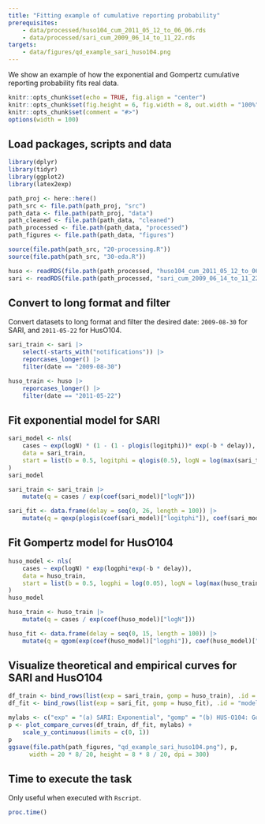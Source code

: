 ```yaml
---
title: "Fitting example of cumulative reporting probability"
prerequisites:
    - data/processed/huso104_cum_2011_05_12_to_06_06.rds
    - data/processed/sari_cum_2009_06_14_to_11_22.rds
targets:
    - data/figures/qd_example_sari_huso104.png
---
```


We show an example of how the exponential and Gompertz cumulative reporting probability
fits real data.

```r
knitr::opts_chunk$set(echo = TRUE, fig.align = "center")
knitr::opts_chunk$set(fig.height = 6, fig.width = 8, out.width = "100%")
knitr::opts_chunk$set(comment = "#>")
options(width = 100)
```

## Load packages, scripts and data

```r
library(dplyr)
library(tidyr)
library(ggplot2)
library(latex2exp)

path_proj <- here::here()
path_src <- file.path(path_proj, "src")
path_data <- file.path(path_proj, "data")
path_cleaned <- file.path(path_data, "cleaned")
path_processed <- file.path(path_data, "processed")
path_figures <- file.path(path_data, "figures")

source(file.path(path_src, "20-processing.R"))
source(file.path(path_src, "30-eda.R"))

huso <- readRDS(file.path(path_processed, "huso104_cum_2011_05_12_to_06_06.rds"))
sari <- readRDS(file.path(path_processed, "sari_cum_2009_06_14_to_11_22.rds"))
```

## Convert to long format and filter

Convert datasets to long format and filter the desired date: `2009-08-30` for SARI, and `2011-05-22` for HusO104.

```r
sari_train <- sari |>
    select(-starts_with("notifications")) |>
    reporcases_longer() |>
    filter(date == "2009-08-30")

huso_train <- huso |>
    reporcases_longer() |>
    filter(date == "2011-05-22")
```

## Fit exponential model for SARI

```r
sari_model <- nls(
    cases ~ exp(logN) * (1 - (1 - plogis(logitphi))* exp(-b * delay)),
    data = sari_train,
    start = list(b = 0.5, logitphi = qlogis(0.5), logN = log(max(sari_train$cases)))
)
sari_model

sari_train <- sari_train |>
    mutate(q = cases / exp(coef(sari_model)["logN"]))

sari_fit <- data.frame(delay = seq(0, 26, length = 100)) |>
    mutate(q = qexp(plogis(coef(sari_model)["logitphi"]), coef(sari_model)["b"])(delay))
```

## Fit Gompertz model for HusO104

```r
huso_model <- nls(
    cases ~ exp(logN) * exp(logphi*exp(-b * delay)),
    data = huso_train,
    start = list(b = 0.5, logphi = log(0.05), logN = log(max(huso_train$cases)))
)
huso_model

huso_train <- huso_train |>
    mutate(q = cases / exp(coef(huso_model)["logN"]))

huso_fit <- data.frame(delay = seq(0, 15, length = 100)) |>
    mutate(q = qgom(exp(coef(huso_model)["logphi"]), coef(huso_model)["b"])(delay))
```

## Visualize theoretical and empirical curves for SARI and HusO104


```r

df_train <- bind_rows(list(exp = sari_train, gomp = huso_train), .id = "model")
df_fit <- bind_rows(list(exp = sari_fit, gomp = huso_fit), .id = "model")

mylabs <- c("exp" = "(a) SARI: Exponential", "gomp" = "(b) HUS-O104: Gompertz")
p <- plot_compare_curves(df_train, df_fit, mylabs) +
    scale_y_continuous(limits = c(0, 1))
p
ggsave(file.path(path_figures, "qd_example_sari_huso104.png"), p,
      width = 20 * 8/ 20, height = 8 * 8 / 20, dpi = 300)
```

## Time to execute the task

Only useful when executed with `Rscript`.

```r
proc.time()
```
